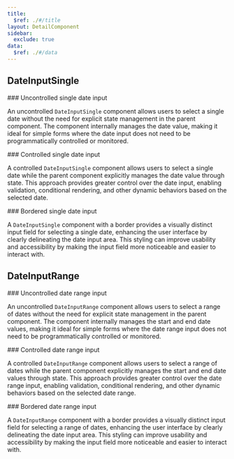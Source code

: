 ```yaml
---
title:
  $ref: ./#/title
layout: DetailComponent
sidebar:
  exclude: true
data:
  $ref: ./#/data
---
```


## DateInputSingle

<LivePreview componentName="date-input" exampleName="Single">
### Uncontrolled single date input

An uncontrolled `DateInputSingle` component allows users to select a single date without the need for explicit state management in the parent component. The component internally manages the date value, making it ideal for simple forms where the date input does not need to be programmatically controlled or monitored.

</LivePreview>

<LivePreview componentName="date-input" exampleName="SingleControlled">
### Controlled single date input

A controlled `DateInputSingle` component allows users to select a single date while the parent component explicitly manages the date value through state. This approach provides greater control over the date input, enabling validation, conditional rendering, and other dynamic behaviors based on the selected date.

</LivePreview>

<LivePreview componentName="date-input" exampleName="SingleBordered">
### Bordered single date input

A `DateInputSingle` component with a border provides a visually distinct input field for selecting a single date, enhancing the user interface by clearly delineating the date input area. This styling can improve usability and accessibility by making the input field more noticeable and easier to interact with.

</LivePreview>

## DateInputRange

<LivePreview componentName="date-input" exampleName="Range">
### Uncontrolled date range input

An uncontrolled `DateInputRange` component allows users to select a range of dates without the need for explicit state management in the parent component. The component internally manages the start and end date values, making it ideal for simple forms where the date range input does not need to be programmatically controlled or monitored.

</LivePreview>

<LivePreview componentName="date-input" exampleName="RangeControlled">
### Controlled date range input

A controlled `DateInputRange` component allows users to select a range of dates while the parent component explicitly manages the start and end date values through state. This approach provides greater control over the date range input, enabling validation, conditional rendering, and other dynamic behaviors based on the selected date range.

</LivePreview>

<LivePreview componentName="date-input" exampleName="RangeBordered">
### Bordered date range input

A `DateInputRange` component with a border provides a visually distinct input field for selecting a range of dates, enhancing the user interface by clearly delineating the date input area. This styling can improve usability and accessibility by making the input field more noticeable and easier to interact with.

</LivePreview>
